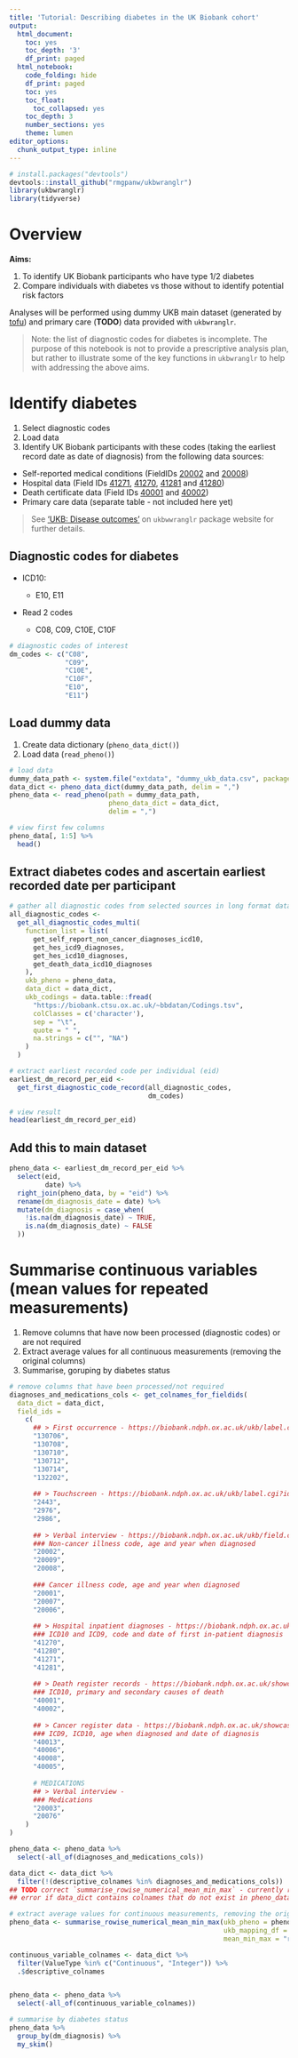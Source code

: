 ```yaml
---
title: 'Tutorial: Describing diabetes in the UK Biobank cohort'
output:
  html_document:
    toc: yes
    toc_depth: '3'
    df_print: paged
  html_notebook:
    code_folding: hide
    df_print: paged
    toc: yes
    toc_float:
      toc_collapsed: yes
    toc_depth: 3
    number_sections: yes
    theme: lumen
editor_options:
  chunk_output_type: inline
---
```


```r
# install.packages("devtools")
devtools::install_github("rmgpanw/ukbwranglr")
library(ukbwranglr)
library(tidyverse)
```

# Overview

**Aims:** 

1. To identify UK Biobank participants who have type 1/2 diabetes
1. Compare individuals with diabetes vs those without to identify potential risk factors

Analyses will be performed using dummy UKB main dataset (generated by [tofu](https://github.com/spiros/tofu)) and primary care (**TODO**) data provided with `ukbwranglr`. 

>Note: the list of diagnostic codes for diabetes is incomplete. The purpose of this notebook is not to provide a prescriptive analysis plan, but rather to illustrate some of the key functions in `ukbwranglr` to help with addressing the above aims.

# Identify diabetes

1. Select diagnostic codes
1. Load data
1. Identify UK Biobank participants with these codes (taking the earliest record date as date of diagnosis) from the following data sources:

  - Self-reported medical conditions (FieldIDs [20002](https://biobank.ndph.ox.ac.uk/ukb/field.cgi?id=20002) and [20008](https://biobank.ndph.ox.ac.uk/ukb/field.cgi?id=20008))
  - Hospital data (Field IDs [41271](https://biobank.ndph.ox.ac.uk/ukb/field.cgi?id=41271), [41270](https://biobank.ndph.ox.ac.uk/ukb/field.cgi?id=41270), [41281](https://biobank.ndph.ox.ac.uk/ukb/field.cgi?id=41281) and [41280](https://biobank.ndph.ox.ac.uk/ukb/field.cgi?id=41280))
  - Death certificate data (Field IDs [40001](https://biobank.ndph.ox.ac.uk/showcase/field.cgi?id=40001) and [40002](https://biobank.ndph.ox.ac.uk/showcase/field.cgi?id=40002))
  - Primary care data (separate table - not included here yet)
  
>See ['UKB: Disease outcomes'](https://rmgpanw.github.io/ukbwranglr/articles/ukb_disease_outcomes.html) on `ukbwwranglr` package website for further details.

## Diagnostic codes for diabetes

- ICD10:

  - E10, E11
  
- Read 2 codes

  - C08, C09, C10E, C10F

```r
# diagnostic codes of interest
dm_codes <- c("C08", 
              "C09", 
              "C10E", 
              "C10F", 
              "E10",
              "E11")
```

## Load dummy data

1. Create data dictionary (`pheno_data_dict()`)
1. Load data (`read_pheno()`)

```r
# load data
dummy_data_path <- system.file("extdata", "dummy_ukb_data.csv", package = "ukbwranglr")
data_dict <- pheno_data_dict(dummy_data_path, delim = ",")
pheno_data <- read_pheno(path = dummy_data_path, 
                         pheno_data_dict = data_dict,
                         delim = ",")

# view first few columns
pheno_data[, 1:5] %>% 
  head()
```

## Extract diabetes codes and ascertain earliest recorded date per participant

```r
# gather all diagnostic codes from selected sources in long format dataframe
all_diagnostic_codes <-
  get_all_diagnostic_codes_multi(
    function_list = list(
      get_self_report_non_cancer_diagnoses_icd10,
      get_hes_icd9_diagnoses,
      get_hes_icd10_diagnoses,
      get_death_data_icd10_diagnoses
    ),
    ukb_pheno = pheno_data,
    data_dict = data_dict,
    ukb_codings = data.table::fread(
      "https://biobank.ctsu.ox.ac.uk/~bbdatan/Codings.tsv",
      colClasses = c('character'),
      sep = "\t",
      quote = " ",
      na.strings = c("", "NA")
    )
  )

# extract earliest recorded code per individual (eid)
earliest_dm_record_per_eid <-
  get_first_diagnostic_code_record(all_diagnostic_codes,
                                   dm_codes)

# view result
head(earliest_dm_record_per_eid)
```

## Add this to main dataset

```r
pheno_data <- earliest_dm_record_per_eid %>% 
  select(eid,
         date) %>% 
  right_join(pheno_data, by = "eid") %>% 
  rename(dm_diagnosis_date = date) %>% 
  mutate(dm_diagnosis = case_when(
    !is.na(dm_diagnosis_date) ~ TRUE,
    is.na(dm_diagnosis_date) ~ FALSE
  ))
```


# Summarise continuous variables (mean values for repeated measurements)

1. Remove columns that have now been processed (diagnostic codes) or are not required
1. Extract average values for all continuous measurements (removing the original columns)
1. Summarise, goruping by diabetes status

```r
# remove columns that have been processed/not required
diagnoses_and_medications_cols <- get_colnames_for_fieldids(
  data_dict = data_dict,
  field_ids =
    c(
      ## > First occurrence - https://biobank.ndph.ox.ac.uk/ukb/label.cgi?id=2404
      "130706",
      "130708",
      "130710",
      "130712",
      "130714",
      "132202",
      
      ## > Touchscreen - https://biobank.ndph.ox.ac.uk/ukb/label.cgi?id=100044
      "2443",
      "2976",
      "2986",
      
      ## > Verbal interview - https://biobank.ndph.ox.ac.uk/ukb/field.cgi?id=20002
      ### Non-cancer illness code, age and year when diagnosed
      "20002",
      "20009",
      "20008",
      
      ### Cancer illness code, age and year when diagnosed
      "20001",
      "20007",
      "20006",
      
      ## > Hospital inpatient diagnoses - https://biobank.ndph.ox.ac.uk/ukb/label.cgi?id=2002
      ### ICD10 and ICD9, code and date of first in-patient diagnosis
      "41270",
      "41280",
      "41271",
      "41281",
      
      ## > Death register records - https://biobank.ndph.ox.ac.uk/showcase/label.cgi?id=100093
      ### ICD10, primary and secondary causes of death
      "40001",
      "40002",
      
      ## > Cancer register data - https://biobank.ndph.ox.ac.uk/showcase/label.cgi?id=100092
      ### ICD9, ICD10, age when diagnosed and date of diagnosis
      "40013",
      "40006",
      "40008",
      "40005",
      
      # MEDICATIONS
      ## > Verbal interview -
      ### Medications
      "20003",
      "20076"
    )
)

pheno_data <- pheno_data %>% 
  select(-all_of(diagnoses_and_medications_cols))

data_dict <- data_dict %>% 
  filter(!(descriptive_colnames %in% diagnoses_and_medications_cols)) 
## TODO correct `summarise_rowise_numerical_mean_min_max` - currently raises
## error if data_dict contains colnames that do not exist in pheno_data

# extract average values for continuous measurements, removing the original columns
pheno_data <- summarise_rowise_numerical_mean_min_max(ukb_pheno = pheno_data, 
                                                      ukb_mapping_df = data_dict, 
                                                      mean_min_max = "rowMeans")

continuous_variable_colnames <- data_dict %>% 
  filter(ValueType %in% c("Continuous", "Integer")) %>% 
  .$descriptive_colnames


pheno_data <- pheno_data %>% 
  select(-all_of(continuous_variable_colnames))
```

```r
# summarise by diabetes status
pheno_data %>% 
  group_by(dm_diagnosis) %>% 
  my_skim()
```

